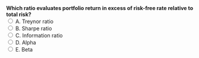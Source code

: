 ::: {.question-block}
<form onsubmit="event.preventDefault(); checkAnswer('module2_mcq_q69')" data-correct-answer="B">
<strong style="display: block;">Which ratio evaluates portfolio return in excess of risk-free rate relative to total risk?</strong>
<label><input type="radio" name="module2_mcq_q69" value="A"> A. Treynor ratio</label><br>
<label><input type="radio" name="module2_mcq_q69" value="B"> B. Sharpe ratio</label><br>
<label><input type="radio" name="module2_mcq_q69" value="C"> C. Information ratio</label><br>
<label><input type="radio" name="module2_mcq_q69" value="D"> D. Alpha</label><br>
<label><input type="radio" name="module2_mcq_q69" value="E"> E. Beta</label><br>
</form>
<div id="feedback-module2_mcq_q69" class="feedback" data-status="" style="display:none;">
✅ Correct: B. Sharpe ratio = (Rp−Rf)/σp.
</div>
:::
